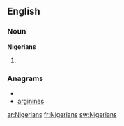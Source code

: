 ==English==

===Noun===
'''Nigerians'''

# {{plural of|[[Nigerian]]}}

===Anagrams===
* {{alphagram|aegiinnrs}}
* [[arginines#English|arginines]]

[[ar:Nigerians]]
[[fr:Nigerians]]
[[sw:Nigerians]]